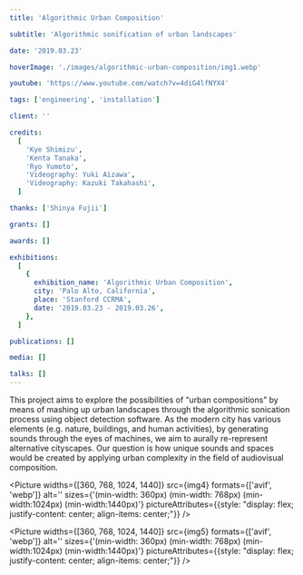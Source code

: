 ```yaml
---
title: 'Algorithmic Urban Composition'

subtitle: 'Algorithmic sonification of urban landscapes'

date: '2019.03.23'

hoverImage: './images/algorithmic-urban-composition/img1.webp'

youtube: 'https://www.youtube.com/watch?v=4diG4lfNYX4'

tags: ['engineering', 'installation']

client: ''

credits:
  [
    'Kye Shimizu',
    'Kenta Tanaka',
    'Ryo Yumoto',
    'Videography: Yuki Aizawa',
    'Videography: Kazuki Takahashi',
  ]

thanks: ['Shinya Fujii']

grants: []

awards: []

exhibitions:
  [
    {
      exhibition_name: 'Algorithmic Urban Composition',
      city: 'Palo Alto, California',
      place: 'Stanford CCRMA',
      date: '2019.03.23 - 2019.03.26',
    },
  ]

publications: []

media: []

talks: []
---
```



<TextSection>
  This project aims to explore the possibilities of “urban compositions” by means of mashing up
  urban landscapes through the algorithmic sonication process using object detection software.
  As the modern city has various elements (e.g. nature, buildings, and human activities), by generating
  sounds through the eyes of machines, we aim to aurally re-represent alternative cityscapes. Our
  question is how unique sounds and spaces would be created by applying urban complexity in the
  field of audiovisual composition.
</TextSection>
<Spacer size={32} />
<div className="flex flex-col gap-4 flex-wrap">

<Picture widths={[360, 768, 1024, 1440]} src={img4} formats={['avif', 'webp']} alt='' sizes={'(min-width: 360px) (min-width: 768px) (min-width:1024px)  (min-width:1440px)'}
    pictureAttributes={{style: "display: flex; justify-content: center; align-items: center;"}} />
<div className="flex md:flex-row flex-col gap-4 flex-wrap">
<Picture widths={[360, 768, 1024, 1440]} src={img3} formats={['avif', 'webp']} alt='' sizes={'(min-width: 360px) (min-width: 768px) (min-width:1024px)  (min-width:1440px)'}
    pictureAttributes={{style: "display: flex; justify-content: center; align-items: center;"}} />

<Picture widths={[360, 768, 1024, 1440]} src={img5} formats={['avif', 'webp']} alt='' sizes={'(min-width: 360px) (min-width: 768px) (min-width:1024px)  (min-width:1440px)'}
    pictureAttributes={{style: "display: flex; justify-content: center; align-items: center;"}} />
</div>

</div>
<TextSection>

</TextSection>
